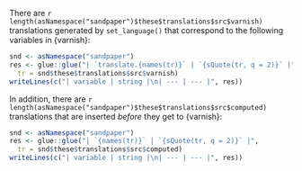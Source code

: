 There are `r length(asNamespace("sandpaper")$these$translations$src$varnish)` translations generated by
`set_language()` that correspond to the following variables in {varnish}:

```r
snd <- asNamespace("sandpaper")
res <- glue::glue("| `translate.{names(tr)}` | `{sQuote(tr, q = 2)}` |", 
  tr = snd$these$translations$src$varnish)
writeLines(c("| variable | string |\n| --- | --- |", res))
```

In addition, there are `r length(asNamespace("sandpaper")$these$translations$src$computed)` translations
that are inserted _before_ they get to {varnish}:

```r
snd <- asNamespace("sandpaper")
res <- glue::glue("| `{names(tr)}` | `{sQuote(tr, q = 2)}` |", 
  tr = snd$these$translations$src$computed)
writeLines(c("| variable | string |\n| --- | --- |", res))
```

